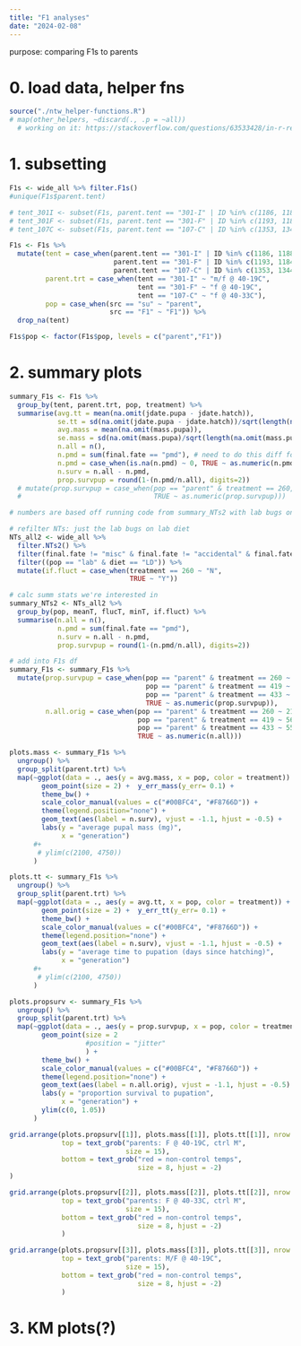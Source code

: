 ```yaml
---
title: "F1 analyses"
date: "2024-02-08"
---
```


purpose: comparing F1s to parents

# 0. load data, helper fns
```r
source("./ntw_helper-functions.R")
# map(other_helpers, ~discard(., .p = ~all))
  # working on it: https://stackoverflow.com/questions/63533428/in-r-remove-list-of-list-based-on-name
```

# 1. subsetting
```r
F1s <- wide_all %>% filter.F1s()
#unique(F1s$parent.tent)

# tent_301I <- subset(F1s, parent.tent == "301-I" | ID %in% c(1186, 1188, 1195, 1192, 1262, 1290, 1264, 1248))
# tent_301F <- subset(F1s, parent.tent == "301-F" | ID %in% c(1193, 1184, 1287, 1180))
# tent_107C <- subset(F1s, parent.tent == "107-C" | ID %in% c(1353, 1344, 1349, 1345, 1389))

F1s <- F1s %>%
  mutate(tent = case_when(parent.tent == "301-I" | ID %in% c(1186, 1188, 1195, 1192, 1262, 1290, 1264, 1248) ~ "301-I",
                          parent.tent == "301-F" | ID %in% c(1193, 1184, 1287, 1180) ~ "301-F",
                          parent.tent == "107-C" | ID %in% c(1353, 1344, 1349, 1345, 1389) ~ "107-C"),
         parent.trt = case_when(tent == "301-I" ~ "m/f @ 40-19C",
                                tent == "301-F" ~ "f @ 40-19C",
                                tent == "107-C" ~ "f @ 40-33C"),
         pop = case_when(src == "su" ~ "parent",
                         src == "F1" ~ "F1")) %>%
  drop_na(tent)

F1s$pop <- factor(F1s$pop, levels = c("parent","F1"))
```

# 2. summary plots

```r
summary_F1s <- F1s %>%
  group_by(tent, parent.trt, pop, treatment) %>%
  summarise(avg.tt = mean(na.omit(jdate.pupa - jdate.hatch)),
            se.tt = sd(na.omit(jdate.pupa - jdate.hatch))/sqrt(length(na.omit(jdate.pupa - jdate.hatch))),
            avg.mass = mean(na.omit(mass.pupa)),
            se.mass = sd(na.omit(mass.pupa)/sqrt(length(na.omit(mass.pupa)))),
            n.all = n(),
            n.pmd = sum(final.fate == "pmd"), # need to do this diff for the parents. (just copy the # lol)
            n.pmd = case_when(is.na(n.pmd) ~ 0, TRUE ~ as.numeric(n.pmd)),
            n.surv = n.all - n.pmd, 
            prop.survpup = round(1-(n.pmd/n.all), digits=2))
  # mutate(prop.survpup = case_when(pop == "parent" & treatment == 260, ~ "x",
  #                                 TRUE ~ as.numeric(prop.survpup)))
```
```r
# numbers are based off running code from summary_NTs2 with lab bugs on LD only

# refilter NTs: just the lab bugs on lab diet
NTs_all2 <- wide_all %>%
  filter.NTs2() %>%
  filter(final.fate != "misc" & final.fate != "accidental" & final.fate != "culled") %>%
  filter((pop == "lab" & diet == "LD")) %>%
  mutate(if.fluct = case_when(treatment == 260 ~ "N",
                              TRUE ~ "Y"))

# calc summ stats we're interested in
summary_NTs2 <- NTs_all2 %>%
  group_by(pop, meanT, flucT, minT, if.fluct) %>% 
  summarise(n.all = n(),
            n.pmd = sum(final.fate == "pmd"), 
            n.surv = n.all - n.pmd, 
            prop.survpup = round(1-(n.pmd/n.all), digits=2))

# add into F1s df
summary_F1s <- summary_F1s %>%
  mutate(prop.survpup = case_when(pop == "parent" & treatment == 260 ~ 0.81,
                                  pop == "parent" & treatment == 419 ~ 0.55,
                                  pop == "parent" & treatment == 433 ~ 0.62,
                                  TRUE ~ as.numeric(prop.survpup)),
         n.all.orig = case_when(pop == "parent" & treatment == 260 ~ 21,
                                pop == "parent" & treatment == 419 ~ 56,
                                pop == "parent" & treatment == 433 ~ 55,
                                TRUE ~ as.numeric(n.all)))

```


```r
plots.mass <- summary_F1s %>% 
  ungroup() %>%
  group_split(parent.trt) %>%
  map(~ggplot(data = ., aes(y = avg.mass, x = pop, color = treatment)) +
        geom_point(size = 2) +  y_err_mass(y_err= 0.1) +
        theme_bw() +
        scale_color_manual(values = c("#00BFC4", "#F8766D")) +
        theme(legend.position="none") +
        geom_text(aes(label = n.surv), vjust = -1.1, hjust = -0.5) +
        labs(y = "average pupal mass (mg)", 
             x = "generation") 
      #+
       # ylim(c(2100, 4750))
      )

plots.tt <- summary_F1s %>% 
  ungroup() %>%
  group_split(parent.trt) %>%
  map(~ggplot(data = ., aes(y = avg.tt, x = pop, color = treatment)) +
        geom_point(size = 2) +  y_err_tt(y_err= 0.1) +
        theme_bw() +
        scale_color_manual(values = c("#00BFC4", "#F8766D")) +
        theme(legend.position="none") +
        geom_text(aes(label = n.surv), vjust = -1.1, hjust = -0.5) +
        labs(y = "average time to pupation (days since hatching)", 
             x = "generation") 
      #+
       # ylim(c(2100, 4750))
      )

plots.propsurv <- summary_F1s %>% 
  ungroup() %>%
  group_split(parent.trt) %>%
  map(~ggplot(data = ., aes(y = prop.survpup, x = pop, color = treatment)) +
        geom_point(size = 2 
                   #position = "jitter"
                   ) +
        theme_bw() +
        scale_color_manual(values = c("#00BFC4", "#F8766D")) +
        theme(legend.position="none") +
        geom_text(aes(label = n.all.orig), vjust = -1.1, hjust = -0.5) +
        labs(y = "proportion survival to pupation", 
             x = "generation") +
        ylim(c(0, 1.05))
      )
```

```r
grid.arrange(plots.propsurv[[1]], plots.mass[[1]], plots.tt[[1]], nrow = 1,
             top = text_grob("parents: F @ 40-19C, ctrl M",
                             size = 15),
             bottom = text_grob("red = non-control temps",
                                size = 8, hjust = -2)
)

grid.arrange(plots.propsurv[[2]], plots.mass[[2]], plots.tt[[2]], nrow = 1,
             top = text_grob("parents: F @ 40-33C, ctrl M",
                             size = 15),
             bottom = text_grob("red = non-control temps",
                                size = 8, hjust = -2)
             )

grid.arrange(plots.propsurv[[3]], plots.mass[[3]], plots.tt[[3]], nrow = 1,
             top = text_grob("parents: M/F @ 40-19C",
                             size = 15),
             bottom = text_grob("red = non-control temps",
                                size = 8, hjust = -2)
             )
```

# 3. KM plots(?)

